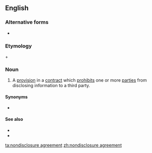 {{also|non-disclosure agreement}}
==English==

===Alternative forms===
* {{l|en|non-disclosure agreement}}

===Etymology===
{{m|en|nondisclosure}} + {{m|en|agreement}}

===Noun===
{{en-noun|head=[[nondisclosure]] [[agreement]]}}

# {{lb|en|legal|business}} A [[provision]] in a [[contract]] which [[prohibits]] one or more [[party|parties]] from disclosing information to a third party.

====Synonyms====
* {{l|en|NDA}}

====See also====
* {{pedialite}}
* {{l|en|open the kimono}}

[[ta:nondisclosure agreement]]
[[zh:nondisclosure agreement]]